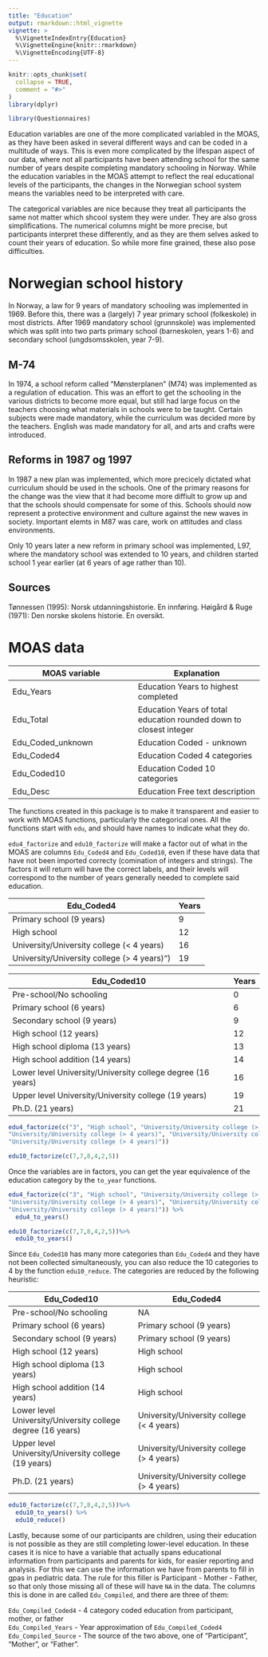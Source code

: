 ```yaml
---
title: "Education"
output: rmarkdown::html_vignette
vignette: >
  %\VignetteIndexEntry{Education}
  %\VignetteEngine{knitr::rmarkdown}
  %\VignetteEncoding{UTF-8}
---
```


```r
knitr::opts_chunk$set(
  collapse = TRUE,
  comment = "#>"
)
library(dplyr)
```

```r
library(Questionnaires)
```

Education variables are one of the more complicated variabled in the MOAS, as they have been asked in several different ways and can be coded in a multitude of ways. This is even more complicated by the lifespan aspect of our data, where not all participants have been attending school for the same number of years despite completing mandatory schooling in Norway. While the education variables in the MOAS attempt to reflect the real educational levels of the participants, the changes in the Norwegian school system means the variables need to be interpreted with care.

The categorical variables are nice because they treat all participants the same not matter which shcool system they were under. They are also gross simplifications. The numerical columns might be more precise, but participants interpret these differently, and as they are them selves asked to count their years of education. So while more fine grained, these also pose difficulties. 

# Norwegian school history
In Norway, a law for 9 years of mandatory schooling was implemented in 1969. 
Before this, there was a (largely) 7 year primary school (folkeskole) in most districts. 
After 1969 mandatory school (grunnskole) was implemented which was split into two parts primary school (barneskolen, years 1-6) and secondary school (ungdsomsskolen, year 7-9).  

## M-74
In 1974, a school reform called "Mønsterplanen" (M74) was implemented as a regulation of education. 
This was an effort to get the schooling in the various districts to become more equal, but still had large focus on the teachers choosing what materials in schools were to be taught. 
Certain subjects were made mandatory, while the curriculum was decided more by the teachers.
English was made mandatory for all, and arts and crafts were introduced.

## Reforms in 1987 og 1997
In 1987 a new plan was implemented, which more precicely dictated what curriculum  should be used in the schools. One of the primary reasons for the change was the view that it had become more diffiult to grow up and that the schools should compensate for some of this. Schools should now represent a protective environment and culture against the new waves in society. Important elemts in M87 was care, work on attitudes and class environments.

Only 10  years later a new reform in primary school was implemented, L97, where the mandatory school was extended to 10 years, and children started school 1 year earlier (at 6 years of age rather than 10). 

## Sources 
Tønnessen (1995): Norsk utdanningshistorie. En innføring. 
Høigård & Ruge (1971): Den norske skolens historie. En oversikt.


# MOAS data

| MOAS variable | Explanation |
|----|----|
| Edu_Years |	Education Years to highest completed |
| Edu_Total |	Education Years of total education rounded down to closest integer |
| Edu_Coded_unknown |	Education Coded - unknown |
| Edu_Coded4 |	Education Coded 4 categories |
| Edu_Coded10 |	Education Coded 10 categories |
| Edu_Desc |	Education Free text description |

The functions created in this package is to make it transparent and easier to work with MOAS functions, particularly the categorical ones.
All the functions start with `edu`, and should have names to indicate what they do.

`edu4_factorize` and `edu10_factorize` will make a factor out of what in the MOAS are columns `Edu_Coded4` and `Edu_Coded10`, even if these have data that have not been imported correcty (comination of integers and strings). The factors it will return will have the correct labels, and their levels will correspond to the number of years generally needed to complete said education.

| Edu_Coded4 | Years |
|----|----|
| Primary school (9 years) | 9 |
| High school | 12 |
| University/University college (< 4 years) | 16 |
| University/University college (> 4 years)") | 19  |

| Edu_Coded10 | Years |
|----|----|
| Pre-school/No schooling | 0 |
| Primary school (6 years) | 6 |
| Secondary school (9 years) | 9 |
| High school (12 years) | 12 |
| High school diploma (13 years) | 13 |
| High school addition (14 years) | 14 |
| Lower level University/University college degree (16 years) | 16 |
| Upper level University/University college (19 years) | 19 |
| Ph.D. (21 years) | 21 |


```r
edu4_factorize(c("3", "High school", "University/University college (> 4 years)", 
"University/University college (> 4 years)", "University/University college (> 4 years)", 
"University/University college (> 4 years)"))

edu10_factorize(c(7,7,8,4,2,5))
```

Once the variables are in factors, you can get the year equivalence of the education category by the `to_year` functions.

```r
edu4_factorize(c("3", "High school", "University/University college (> 4 years)", 
"University/University college (> 4 years)", "University/University college (> 4 years)", 
"University/University college (> 4 years)")) %>% 
  edu4_to_years()

edu10_factorize(c(7,7,8,4,2,5))%>% 
  edu10_to_years()
```

Since `Edu_Coded10` has many more categories than `Edu_Coded4` and they have not been collected simultaneously, you can also reduce the 10 categories to 4 by the function `edu10_reduce`. The categories are reduced by the following heuristic:

| Edu_Coded10 | Edu_Coded4 |
|----|----|
| Pre-school/No schooling | NA |
| Primary school (6 years) | Primary school (9 years) |
| Secondary school (9 years) | Primary school (9 years) |
| High school (12 years) | High school |
| High school diploma (13 years) | High school |
| High school addition (14 years) | High school |
| Lower level University/University college degree (16 years) | University/University college (< 4 years) |
| Upper level University/University college (19 years) | University/University college (> 4 years) |
| Ph.D. (21 years) | University/University college (> 4 years) |

```r
edu10_factorize(c(7,7,8,4,2,5))%>% 
  edu10_to_years() %>% 
  edu10_reduce()
```

Lastly, because some of our participants are children, using their education is not possible as they are still completing lower-level education. In these cases it is nice to have a variable that actually spans educational information from participants and parents for kids, for easier reporting and analysis. For this we can use the information we have from parents to fill in gpas in pediatric data. 
The rule for this filler is Participant - Mother - Father, so that only those missing all of these will have `NA` in the data.
The columns this is done in are called `Edu_Compiled`, and there are three of them:

`Edu_Compiled_Coded4` - 4 category coded education from participant, mother, or father  
`Edu_Compiled_Years` - Year approximation of `Edu_Compiled_Coded4` 
`Edu_Compiled_Source` - The source of the two above, one of "Participant", "Mother", or "Father".




